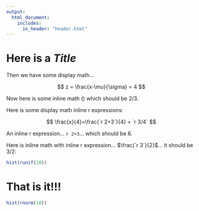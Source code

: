 ```yaml
---
output: 
  html_document:
    includes:
      in_header: "header.html"
---
```


# Here is a _Title_  

Then we have some display math...

$$
z = \frac{x-\mu}{\sigma} = 4
$$ 

Now here is some inline math \(\frac{2}{3}\) which should be 2/3.

Here is some display math inline r expressions:   

$$
\frac{x}{4}=\frac{`r 2+3`}{4} = `r 3/4` 
$$ 

An inline r expression... `r 2+3`... which should be 6. 

Here is inline math with inline r expression... $\frac{`r 3`}{2}$... it should be 3/2: 

```r
hist(runif(10)) 
```

# That is it!!!

```r
hist(rnorm(10)) 
```
